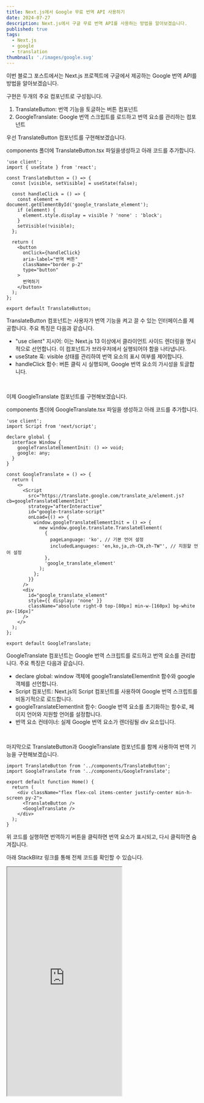 ```yaml
---
title: Next.js에서 Google 무료 번역 API 사용하기
date: 2024-07-27
description: Next.js에서 구글 무료 번역 API를 사용하는 방법을 알아보겠습니다.
published: true
tags:
  - Next.js
  - google
  - translation
thumbnail: './images/google.svg'
---
```


이번 블로그 포스트에서는 Next.js 프로젝트에 구글에서 제공하는 Google 번역 API를 방법을 알아보겠습니다.

구현은 두개의 주요 컴포넌트로 구성됩니다.

1. TranslateButton: 번역 기능을 토글하는 버튼 컴포넌트
2. GoogleTranslate: Google 번역 스크립트를 로드하고 번역 요소를 관리하는 컴포넌트

우선 TranslateButton 컴포넌트를 구현해보겠습니다.

components 폴더에 TranslateButton.tsx 파일을생성하고 아래 코드를 추가합니다.

```tsx title="components/TranslateButton.tsx"
'use client';
import { useState } from 'react';

const TranslateButton = () => {
  const [visible, setVisible] = useState(false);

  const handleClick = () => {
    const element = document.getElementById('google_translate_element');
    if (element) {
      element.style.display = visible ? 'none' : 'block';
    }
    setVisible(!visible);
  };

  return (
    <button
      onClick={handleClick}
      aria-label="번역 버튼"
      className="border p-2"
      type="button"
    >
      번역하기
    </button>
  );
};

export default TranslateButton;
```

TranslateButton 컴포넌트는 사용자가 번역 기능을 켜고 끌 수 있는 인터페이스를 제공합니다. 주요 특징은 다음과 같습니다.

- "use client" 지시어: 이는 Next.js 13 이상에서 클라이언트 사이드 렌더링을 명시적으로 선언합니다. 이 컴포넌트가 브라우저에서 실행되어야 함을 나타냅니다.
- useState 훅: visible 상태를 관리하여 번역 요소의 표시 여부를 제어합니다.
- handleClick 함수: 버튼 클릭 시 실행되며, Google 번역 요소의 가시성을 토글합니다.

<br/>

이제 GoogleTranslate 컴포넌트를 구현해보겠습니다.

components 폴더에 GoogleTranslate.tsx 파일을 생성하고 아래 코드를 추가합니다.

```tsx title="components/GoogleTranslate.tsx"
'use client';
import Script from 'next/script';

declare global {
  interface Window {
    googleTranslateElementInit: () => void;
    google: any;
  }
}

const GoogleTranslate = () => {
  return (
    <>
      <Script
        src="https://translate.google.com/translate_a/element.js?cb=googleTranslateElementInit"
        strategy="afterInteractive"
        id="google-translate-script"
        onLoad={() => {
          window.googleTranslateElementInit = () => {
            new window.google.translate.TranslateElement(
              {
                pageLanguage: 'ko', // 기본 언어 설정
                includedLanguages: 'en,ko,ja,zh-CN,zh-TW"', // 지원할 언어 설정
              },
              'google_translate_element'
            );
          };
        }}
      />
      <div
        id="google_translate_element"
        style={{ display: 'none' }}
        className="absolute right-0 top-[80px] min-w-[160px] bg-white px-[16px]"
      />
    </>
  );
};

export default GoogleTranslate;

```

GoogleTranslate 컴포넌트는 Google 번역 스크립트를 로드하고 번역 요소를 관리합니다. 주요 특징은 다음과 같습니다.

- declare global: window 객체에 googleTranslateElementInit 함수와 google 객체를 선언합니다.
- Script 컴포넌트: Next.js의 Script 컴포넌트를 사용하여 Google 번역 스크립트를 비동기적으로 로드합니다.
- googleTranslateElementInit 함수: Google 번역 요소를 초기화하는 함수로, 페이지 언어와 지원할 언어를 설정합니다.
- 번역 요소 컨테이너: 실제 Google 번역 요소가 렌더링될 div 요소입니다.

<br/>

마지막으로 TranslateButton과 GoogleTranslate 컴포넌트를 함께 사용하여 번역 기능을 구현해보겠습니다.

```tsx title="page.tsx"
import TranslateButton from '../components/TranslateButton';
import GoogleTranslate from '../components/GoogleTranslate';

export default function Home() {
  return (
    <div className="flex flex-col items-center justify-center min-h-screen py-2">
      <TranslateButton />
      <GoogleTranslate />
    </div>
  );
}
```

위 코드를 실행하면 번역하기 버튼을 클릭하면 번역 요소가 표시되고, 다시 클릭하면 숨겨집니다.

아래 StackBlitz 링크를 통해 전체 코드를 확인할 수 있습니다.

<iframe
  src="https://stackblitz.com/edit/stackblitz-starters-5zqpww?embed=1&file=components%2FTranslateButton.tsx&view=preview"
  className="w-full"
  height="600"
/>

## 팁

번역 사용 후 자동으로 나타나는 원본 텍스트 모달로 인해 사용성이 불편할 수 있습니다.
이를 방지하기 위해 global css에서 모달을 display: none을 처리할 수 있습니다.

```css title="globals.css"
#goog-gt-tt {
  display: none !important;
}
```

위와 같이 처리하면 번역 후 나타나는 모달이 더 이상 표시되지 않습니다.


## 주의사항 및 마무리

1. Google 번역 사용시 각 나라의 언어마다 레이아웃이 다르게 나타날 수 있습니다.
이를 방지 하기위해 각 레이아웃의 css 스타일 "word-break"를 사용하여 줄바꿈 조절이 필요할 수 있습니다.

2. 자동 번역으로 인해 실제 번역과 다른 결과가 나올 수 있으니 주의해야 합니다.
이런 경우 next-intl 라이브러리를 사용하여 번역을 직접 관리하는 방법도 있습니다.

3. next.js와 google 번역 사용시 google 번역은 dom 트리를 변경하는 것이라 브라우저 에러가 간헐적으로 발생할 수 있습니다.
> Application error: a client-side exception has occurred (see the browser console for more information).

4. light house 테스트에서 서드파티 쿠키 사용으로 인해 권장사항 점수가 낮아질 수 있습니다.

이상으로 Next.js에서 Google 무료 번역 API 사용하기 포스트를 마치겠습니다.
